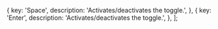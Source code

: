   {
    key: 'Space',
    description: 'Activates/deactivates the toggle.',
  },
  {
    key: 'Enter',
    description: 'Activates/deactivates the toggle.',
  },
];
